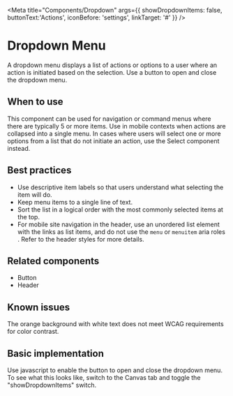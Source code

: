 
<Meta
  title="Components/Dropdown"
  args={{ showDropdownItems: false,
  buttonText:'Actions',
  iconBefore: 'settings',
  linkTarget: '#' }} />

# Dropdown Menu

A dropdown menu displays a list of actions or options to a user where an action is initiated based on the
selection. Use a button to open and close the dropdown menu.

## When to use

This component can be used for navigation or command menus where there are typically 5 or more items. Use in mobile
contexts when actions are collapsed into a single menu. In cases where users will select one or more
options from a list that do not initiate an action, use the Select component instead.

## Best practices

- Use descriptive item labels so that users understand what selecting the item will do.
- Keep menu items to a single line of text.
- Sort the list in a logical order with the most commonly selected items at the top.
- For mobile site navigation in the header, use an unordered list element with the links as list items, and do not
use the `menu` or `menuitem` aria roles . Refer to the header styles for more details.

## Related components

- Button
- Header

## Known issues

The orange background with white text does not meet WCAG requirements for color contrast.

## Basic implementation
Use javascript to enable the button to open and close the dropdown menu. To see what this looks
like, switch to the Canvas tab and toggle the "showDropdownItems" switch.

<Story story={stories.basic} />
